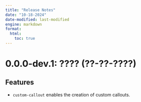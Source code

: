 ```yaml
---
title: "Release Notes"
date: "10-18-2024"
date-modified: last-modified
engine: markdown
format: 
  html:
    toc: true
---
```


# 0.0.0-dev.1:  ???? (??-??-????)

## Features

- `custom-callout` enables the creation of custom callouts. 

